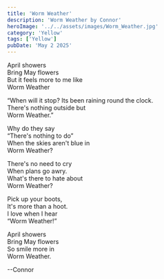 ```yaml
---
title: 'Worm Weather'
description: 'Worm Weather by Connor'
heroImage: '../../assets/images/Worm_Weather.jpg'
category: 'Yellow'
tags: ['Yellow']
pubDate: 'May 2 2025'
---
```


April showers  
Bring May flowers  
But it feels more to me like  
Worm Weather

“When will it stop?
Its been raining round the clock.  
There's nothing outside but  
Worm Weather.”

Why do they say  
“There's nothing to do”  
When the skies aren't blue in  
Worm Weather?

There's no need to cry  
When plans go awry.  
What's there to hate about  
Worm Weather?

Pick up your boots,  
It's more than a hoot.  
I love when I hear  
“Worm Weather!”

April showers  
Bring May flowers  
So smile more in  
Worm Weather.

--Connor
